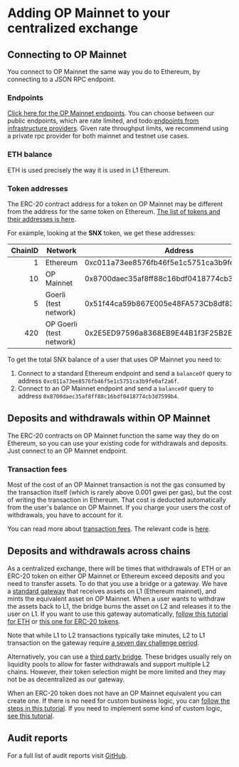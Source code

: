 # Adding OP Mainnet to your centralized exchange

## Connecting to OP Mainnet

You connect to OP Mainnet the same way you do to Ethereum, by connecting to a JSON RPC endpoint.

### Endpoints

[Click here for the OP Mainnet endpoints](/op-mainnet/op-networks). You can choose between our public endpoints, which are rate limited, and todo:[endpoints from infrastructure providers](op-mainnet/op-networks). Given rate throughput limits, we recommend using a private rpc provider for both mainnet and testnet use cases. 

### ETH balance

ETH is used precisely the way it is used in L1 Ethereum.

### Token addresses

The ERC-20 contract address for a token on OP Mainnet may be different from the address for the same token on Ethereum. [The list of tokens and their addresses is here](https://static.optimism.io/optimism.tokenlist.json).

For example, looking at the **SNX** token, we get these addresses:

| ChainID | Network | Address |
| -: | - | - |
| 1  | Ethereum    | 0xc011a73ee8576fb46f5e1c5751ca3b9fe0af2a6f |
| 10 | OP Mainnet    | 0x8700daec35af8ff88c16bdf0418774cb3d7599b4
| 5 | Goerli (test network) | 0x51f44ca59b867E005e48FA573Cb8df83FC7f7597
| 420 | OP Goerli (test network) | 0x2E5ED97596a8368EB9E44B1f3F25B2E813845303

To get the total SNX balance of a user that uses OP Mainnet you need to:

1. Connect to a standard Ethereum endpoint and send a `balanceOf` query to address `0xc011a73ee8576fb46f5e1c5751ca3b9fe0af2a6f`.
1. Connect to an OP Mainnet endpoint and send a `balanceOf` query to address `0x8700daec35af8ff88c16bdf0418774cb3d7599b4`.


## Deposits and withdrawals within OP Mainnet

The ERC-20 contracts on OP Mainnet function the same way they do on Ethereum, so you can use your existing code for withdrawals and deposits. Just connect to an OP Mainnet endpoint.


### Transaction fees

Most of the cost of an OP Mainnet transaction is not the gas consumed by the transaction itself (which is rarely above 0.001 gwei per gas), but the cost of writing the transaction in Ethereum. That cost is deducted automatically from the user's balance on OP Mainnet. If you charge your users the cost of withdrawals, you have to account for it.

You can read more about [transaction fees](/op-stack/transaction-fees/overview).
The relevant code is [here](/tools/javascript/sdk-estimate-gas).


## Deposits and withdrawals across chains

As a centralized exchange, there will be times that withdrawals of ETH or an ERC-20 token on either OP Mainnet or Ethereum exceed deposits and you need to transfer assets. 
To do that you use a bridge or a gateway. 
We have a [standard gateway](https://app.optimism.io/bridge) that receives assets on L1 (Ethereum mainnet), and mints the equivalent asset on OP Mainnet. 
When a user wants to withdraw the assets back to L1, the bridge burns the asset on L2 and releases it to the user on L1. If you want to use this gateway automatically, [follow this tutorial for ETH](/dapp-developers/bridging/cross-dom-bridge-eth) or [this one for ERC-20 tokens](/dapp-developers/bridging/cross-dom-bridge-erc20).

Note that while L1 to L2 transactions typically take minutes, L2 to L1 transaction on the gateway require [a seven day challenge period](https://help.optimism.io/hc/en-us/articles/4411895558171-Why-do-I-need-to-wait-a-week-when-moving-assets-out-of-Optimism-).

Alternatively, you can use a [third party bridge](https://www.optimism.io/apps/bridges). These bridges usually rely on liquidity pools to allow for faster withdrawals and support multiple L2 chains. However, their token selection might be more limited and they may not be as decentralized as our gateway.

When an ERC-20 token does not have an OP Mainnet equivalent you can create one. 
If there is no need for custom business logic, you can [follow the steps in this tutorial](/dapp-developers/bridging/standard-bridge-standard-token).
If you need to implement some kind of custom logic, [see this tutorial](/dapp-developers/bridging/standard-bridge-custom-token).

## Audit reports
For a full list of audit reports visit [GitHub](https://github.com/ethereum-optimism/optimism/tree/develop/docs/security-reviews).
